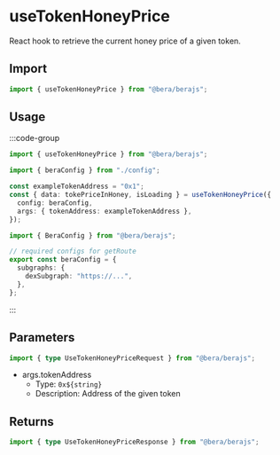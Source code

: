 # useTokenHoneyPrice

React hook to retrieve the current honey price of a given token.

## Import

```ts
import { useTokenHoneyPrice } from "@bera/berajs";
```

## Usage

:::code-group

```ts twoslash [example.ts]
import { useTokenHoneyPrice } from "@bera/berajs";

import { beraConfig } from "./config";

const exampleTokenAddress = "0x1";
const { data: tokePriceInHoney, isLoading } = useTokenHoneyPrice({
  config: beraConfig,
  args: { tokenAddress: exampleTokenAddress },
});
```

```ts twoslash [config.ts] filename="config.ts"
import { BeraConfig } from "@bera/berajs";

// required configs for getRoute
export const beraConfig = {
  subgraphs: {
    dexSubgraph: "https://...",
  },
};
```

:::

## Parameters

```ts
import { type UseTokenHoneyPriceRequest } from "@bera/berajs";
```

- args.tokenAddress
  - Type: `0x${string}`
  - Description: Address of the given token

## Returns

```ts
import { type UseTokenHoneyPriceResponse } from "@bera/berajs";
```
